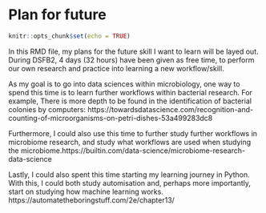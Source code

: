 # Plan for future

```r
knitr::opts_chunk$set(echo = TRUE)
```

In this RMD file, my plans for the future skill I want to learn will be layed out. During DSFB2, 4 days (32 hours) have been given as free time, to perform our own research and practice into learning a new workflow/skill.

As my goal is to go into data sciences within microbiology, one way to spend this time is to learn further workflows within bacterial research. For example, There is more depth to be found in the identification of bacterial colonies by computers: https://towardsdatascience.com/recognition-and-counting-of-microorganisms-on-petri-dishes-53a499283dc8

Furthermore, I could also use this time to further study further workflows in microbiome research, and study what workflows are used when studying the microbiome.https://builtin.com/data-science/microbiome-research-data-science

Lastly, I could also spent this time starting my learning journey in Python. With this, I could both study automisation and, perhaps more importantly, start on studying how machine learning works. https://automatetheboringstuff.com/2e/chapter13/
